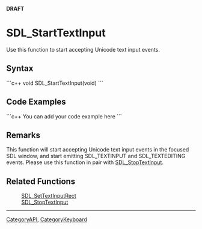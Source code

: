 <!-- pragma section-numbers off -->
<!-- pragma disable-camelcase -->
'''DRAFT'''

= SDL_StartTextInput =
Use this function to start accepting Unicode text input events.


== Syntax ==
```c++
void SDL_StartTextInput(void)
```

== Code Examples ==
```c++
You can add your code example here
```

== Remarks ==

This function will start accepting Unicode text input events in the focused SDL window, and start emitting SDL_TEXTINPUT and SDL_TEXTEDITING events.
Please use this function in pair with [[SDL_StopTextInput]]. 

== Related Functions ==
:[[SDL_SetTextInputRect]]
:[[SDL_StopTextInput]]

----
[[CategoryAPI]], [[CategoryKeyboard]]
